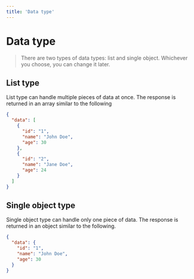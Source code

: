```yaml
---
title: 'Data type'
---
```


# Data type

> There are two types of data types: list and single object. Whichever you choose, you can change it later.

## List type

List type can handle multiple pieces of data at once. The response is returned in an array similar to the following

```json
{
  "data": [
    {
      "id": "1",
      "name": "John Doe",
      "age": 30
    },
    {
      "id": "2",
      "name": "Jane Doe",
      "age": 24
    }
  ]
}
```

## Single object type

Single object type can handle only one piece of data. The response is returned in an object similar to the following.

```json
{
  "data": {
    "id": "1",
    "name": "John Doe",
    "age": 30
  }
}
```
